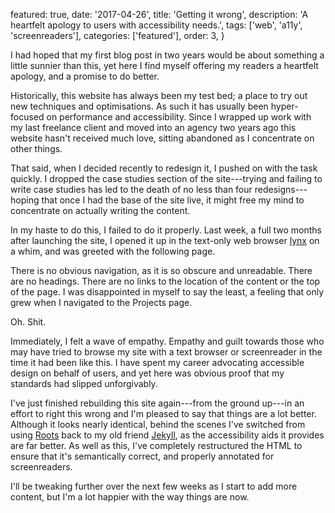 
  featured: true,
  date: '2017-04-26',
  title: 'Getting it wrong',
  description: 'A heartfelt apology to users with accessibility needs.',
  tags: ['web', 'a11y', 'screenreaders'],
  categories: ['featured'],
  order: 3,
}

I had hoped that my first blog post in two years would be about something a little sunnier than this, yet here I find myself offering my readers a heartfelt apology, and a promise to do better.

Historically, this website has always been my test bed; a place to try out new techniques and optimisations. As such it has usually been hyper-focused on performance and accessibility. Since I wrapped up work with my last freelance client and moved into an agency two years ago this website hasn't received much love, sitting abandoned as I concentrate on other things.

That said, when I decided recently to redesign it, I pushed on with the task quickly. I dropped the case studies section of the site---trying and failing to write case studies has led to the death of no less than four redesigns---hoping that once I had the base of the site live, it might free my mind to concentrate on actually writing the content.

In my haste to do this, I failed to do it properly. Last week, a full two months after launching the site, I opened it up in the text-only web browser [lynx](<https://en.m.wikipedia.org/wiki/Lynx_(web_browser)> 'lynx - a text-only web browser') on a whim, and was greeted with the following page.

<ContentImage
  src={homepageBefore}
  alt="The homepage of this website as viewed through a text browser, before accessibility optimisations."
  caption="The homepage of this website as viewed through a text browser, before accessibility optimisations."
  sizes="(min-width: 64em) 64em, 100vw"
/>

There is no obvious navigation, as it is so obscure and unreadable. There are no headings. There are no links to the location of the content or the top of the page. I was disappointed in myself to say the least, a feeling that only grew when I navigated to the Projects page.

<ContentImage
  src={projectsBefore}
  alt="The projects page of this website as viewed through a text browser, before accessibility optimisations."
  caption="The projects page of this website as viewed through a text browser, before accessibility optimisations."
  sizes="(min-width: 64em) 64em, 100vw"
/>

Oh. Shit.

Immediately, I felt a wave of empathy. Empathy and guilt towards those who may have tried to browse my site with a text browser or screenreader in the time it had been like this. I have spent my career advocating accessible design on behalf of users, and yet here was obvious proof that my standards had slipped unforgivably.

I've just finished rebuilding this site again---from the ground up---in an effort to right this wrong and I'm pleased to say that things are a lot better. Although it looks nearly identical, behind the scenes I've switched from using [Roots](http://roots.cx 'Roots') back to my old friend [Jekyll](http://jekyllrb.com 'Jekyll'), as the accessibility aids it provides are far better. As well as this, I've completely restructured the HTML to ensure that it's semantically correct, and properly annotated for screenreaders.

<ContentImage
  src={homepageNow}
  alt="The homepage of this website, as viewed through a text browser at time of writing."
  caption="The homepage of this website, as viewed through a text browser at time of writing."
  sizes="(min-width: 64em) 64em, 100vw"
/>

I'll be tweaking further over the next few weeks as I start to add more content, but I'm a lot happier with the way things are now.
